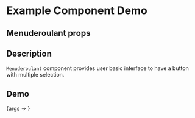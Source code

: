 
<Meta title="Example/Menuderoulant" component={Menuderoulant} />

# Example Component Demo

## Menuderoulant props

<Props of={Menuderoulant} />

## Description

`Menuderoulant` component provides user basic interface to have a button with multiple selection.

## Demo

<Canvas>
  <Story name="Example Menuderoulant">{args => <Menuderoulant {...args} />}</Story>
</Canvas>
